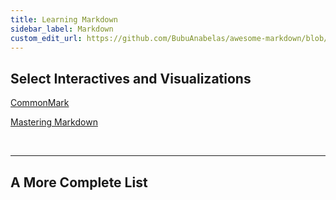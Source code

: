 ```yaml
---
title: Learning Markdown
sidebar_label: Markdown
custom_edit_url: https://github.com/BubuAnabelas/awesome-markdown/blob/master/README.md
---
```


<LearningHeader topic="Markdown" repo="Awesome Markdown" url="https://github.com/BubuAnabelas/awesome-markdown"/>


## Select Interactives and Visualizations

[CommonMark](https://commonmark.org/)

[Mastering Markdown](https://masteringmarkdown.com/)

<br/>

---

## A More Complete List

<ParseMarkdown url="https://raw.githubusercontent.com/BubuAnabelas/awesome-markdown/master/README.md"/>
